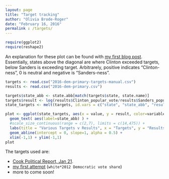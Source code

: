 ```yaml
---
layout: page
title: "Target tracking"
author: "Olivia Brode-Roger"
date: "February 16, 2016"
permalink : /targets/
---
```


```r
require(ggplot2)
require(reshape2)
```

An explanation for these plot can be found with [my first blog post]({% post_url 2016-02-10-targets-v-results %}).
Essentially, states above the diagonal are where Clinton exceeded targets, below Sanders is exceeding target.
Arbitrarely, positive indicates "Clinton-ness", 0 is neutral and negative is "Sanders-ness".

```r
targets <- read.csv("2016-dem-primary-targets-manual.csv")
results <- read.csv("2016-dem-primary.csv")

targets$state_abb <- state.abb[match(targets$state, state.name)]
targets$result <- log(results$Clinton_popular_vote/results$Sanders_popular_vote)
state_targets <- melt(targets, id.vars = c("state", "state_abb", "result"))

plot <- ggplot(state_targets, aes(x = value, y = result, color=variable) ) +
  geom_text( aes(label=state_abb) ) +
  #scale_size_continuous(range = c(2,7), limits = c(14,475)) +
  labs(title = "Various Targets v Results", x = "Targets", y = "Results", size = "Total delegates") +
  geom_abline(intercept = 0, slope=1, alpha = 0.5) +
  xlim(-1,1) + ylim(-1,1)
plot
```

The targets used are:

- [Cook Political Report, Jan 21](http://cookpolitical.com/story/9179).
- [my first attempt]({% post_url 2016-02-15-targets---FiveThirtyEight-edition %}) (`white*2012 Democratic vote share`)
- more to come soon!
